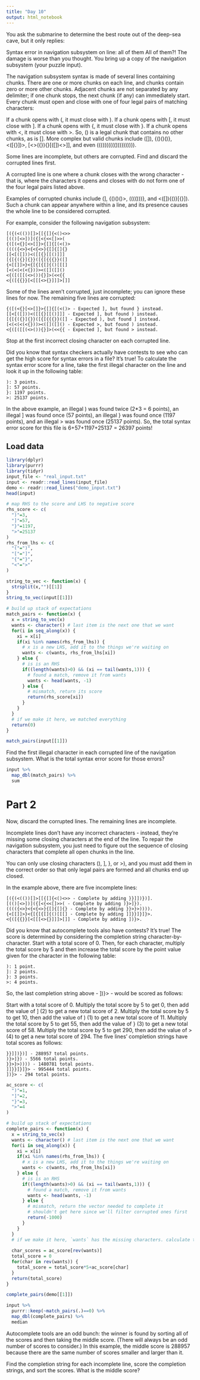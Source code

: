 ```yaml
---
title: "Day 10"
output: html_notebook
---
```


You ask the submarine to determine the best route out of the deep-sea cave, but it only replies:

Syntax error in navigation subsystem on line: all of them
All of them?! The damage is worse than you thought. You bring up a copy of the navigation subsystem (your puzzle input).

The navigation subsystem syntax is made of several lines containing chunks. There are one or more chunks on each line, and chunks contain zero or more other chunks. Adjacent chunks are not separated by any delimiter; if one chunk stops, the next chunk (if any) can immediately start. Every chunk must open and close with one of four legal pairs of matching characters:

If a chunk opens with (, it must close with ).
If a chunk opens with [, it must close with ].
If a chunk opens with {, it must close with }.
If a chunk opens with <, it must close with >.
So, () is a legal chunk that contains no other chunks, as is []. More complex but valid chunks include ([]), {()()()}, <([{}])>, [<>({}){}[([])<>]], and even (((((((((()))))))))).

Some lines are incomplete, but others are corrupted. Find and discard the corrupted lines first.

A corrupted line is one where a chunk closes with the wrong character - that is, where the characters it opens and closes with do not form one of the four legal pairs listed above.

Examples of corrupted chunks include (], {()()()>, (((()))}, and <([]){()}[{}]). Such a chunk can appear anywhere within a line, and its presence causes the whole line to be considered corrupted.

For example, consider the following navigation subsystem:

```
[({(<(())[]>[[{[]{<()<>>
[(()[<>])]({[<{<<[]>>(
{([(<{}[<>[]}>{[]{[(<()>
(((({<>}<{<{<>}{[]{[]{}
[[<[([]))<([[{}[[()]]]
[{[{({}]{}}([{[{{{}}([]
{<[[]]>}<{[{[{[]{()[[[]
[<(<(<(<{}))><([]([]()
<{([([[(<>()){}]>(<<{{
<{([{{}}[<[[[<>{}]]]>[]]
```

Some of the lines aren't corrupted, just incomplete; you can ignore these lines for now. The remaining five lines are corrupted:

```
{([(<{}[<>[]}>{[]{[(<()> - Expected ], but found } instead.
[[<[([]))<([[{}[[()]]] - Expected ], but found ) instead.
[{[{({}]{}}([{[{{{}}([] - Expected ), but found ] instead.
[<(<(<(<{}))><([]([]() - Expected >, but found ) instead.
<{([([[(<>()){}]>(<<{{ - Expected ], but found > instead.
```

Stop at the first incorrect closing character on each corrupted line.

Did you know that syntax checkers actually have contests to see who can get the high score for syntax errors in a file? It's true! To calculate the syntax error score for a line, take the first illegal character on the line and look it up in the following table:

```
): 3 points.
]: 57 points.
}: 1197 points.
>: 25137 points.
```

In the above example, an illegal ) was found twice (2*3 = 6 points), an illegal ] was found once (57 points), an illegal } was found once (1197 points), and an illegal > was found once (25137 points). So, the total syntax error score for this file is 6+57+1197+25137 = 26397 points!


## Load data

```r
library(dplyr)
library(purrr)
library(tidyr)
input_file <- "real_input.txt"
input <- readr::read_lines(input_file)
demo <- readr::read_lines("demo_input.txt")
head(input)
```

```r
# map RHS to the score and LHS to negative score
rhs_score <- c(
  ")"=3,
  "]"=57,
  "}"=1197,
  ">"=25137
)
rhs_from_lhs <- c(
  "("=")",
  "["="]",
  "{"="}",
  "<"=">"
)

string_to_vec <- function(x) {
  strsplit(x,"")[[1]]
}
string_to_vec(input[[1]])
```

```r
# build up stack of expectations
match_pairs <- function(x) {
  x = string_to_vec(x)
  wants <- character() # last item is the next one that we want
  for(i in seq_along(x)) {
    xi = x[i]
    if(xi %in% names(rhs_from_lhs)) {
      # x is a new LHS, add it to the things we're waiting on
      wants <- c(wants, rhs_from_lhs[xi])
    } else {
      # is is an RHS
      if((length(wants)>0) && (xi == tail(wants,1))) {
        # found a match, remove it from wants
        wants <- head(wants, -1)
      } else {
        # mismatch, return its score
        return(rhs_score[xi])
      }
    }
  }
  # if we make it here, we matched everything
  return(0)
}

match_pairs(input[[1]])
```

Find the first illegal character in each corrupted line of the navigation subsystem. What is the total syntax error score for those errors?

```r
input %>%
  map_dbl(match_pairs) %>% 
  sum
```

# Part 2

Now, discard the corrupted lines. The remaining lines are incomplete.

Incomplete lines don't have any incorrect characters - instead, they're missing some closing characters at the end of the line. To repair the navigation subsystem, you just need to figure out the sequence of closing characters that complete all open chunks in the line.

You can only use closing characters (), ], }, or >), and you must add them in the correct order so that only legal pairs are formed and all chunks end up closed.

In the example above, there are five incomplete lines:

```
[({(<(())[]>[[{[]{<()<>> - Complete by adding }}]])})].
[(()[<>])]({[<{<<[]>>( - Complete by adding )}>]}).
(((({<>}<{<{<>}{[]{[]{} - Complete by adding }}>}>)))).
{<[[]]>}<{[{[{[]{()[[[] - Complete by adding ]]}}]}]}>.
<{([{{}}[<[[[<>{}]]]>[]] - Complete by adding ])}>.
```

Did you know that autocomplete tools also have contests? It's true! The score is determined by considering the completion string character-by-character. Start with a total score of 0. Then, for each character, multiply the total score by 5 and then increase the total score by the point value given for the character in the following table:

```
): 1 point.
]: 2 points.
}: 3 points.
>: 4 points.
```

So, the last completion string above - ])}> - would be scored as follows:

Start with a total score of 0.
Multiply the total score by 5 to get 0, then add the value of ] (2) to get a new total score of 2.
Multiply the total score by 5 to get 10, then add the value of ) (1) to get a new total score of 11.
Multiply the total score by 5 to get 55, then add the value of } (3) to get a new total score of 58.
Multiply the total score by 5 to get 290, then add the value of > (4) to get a new total score of 294.
The five lines' completion strings have total scores as follows:

```
}}]])})] - 288957 total points.
)}>]}) - 5566 total points.
}}>}>)))) - 1480781 total points.
]]}}]}]}> - 995444 total points.
])}> - 294 total points.
```

```r
ac_score <- c(
  ")"=1,
  "]"=2,
  "}"=3,
  ">"=4
)

# build up stack of expectations
complete_pairs <- function(x) {
  x = string_to_vec(x)
  wants <- character() # last item is the next one that we want
  for(i in seq_along(x)) {
    xi = x[i]
    if(xi %in% names(rhs_from_lhs)) {
      # x is a new LHS, add it to the things we're waiting on
      wants <- c(wants, rhs_from_lhs[xi])
    } else {
      # is is an RHS
      if((length(wants)>0) && (xi == tail(wants,1))) {
        # found a match, remove it from wants
        wants <- head(wants, -1)
      } else {
        # mismatch, return the vector needed to complete it
        # shouldn't get here since we'll filter corrupted ones first
        return(-1000)
      }
    }
  }
  # if we make it here, `wants` has the missing characters. calculate the scores
  
  char_scores = ac_score[rev(wants)]
  total_score = 0
  for(char in rev(wants)) {
    total_score = total_score*5+ac_score[char]
  }
  return(total_score)
}

complete_pairs(demo[[1]])
```


```r
input %>%
  purrr::keep(~match_pairs(.)==0) %>%
  map_dbl(complete_pairs) %>%
  median
```



Autocomplete tools are an odd bunch: the winner is found by sorting all of the scores and then taking the middle score. (There will always be an odd number of scores to consider.) In this example, the middle score is 288957 because there are the same number of scores smaller and larger than it.

Find the completion string for each incomplete line, score the completion strings, and sort the scores. What is the middle score?